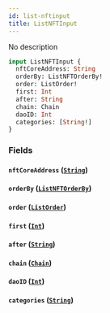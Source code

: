 ```yaml
---
id: list-nftinput
title: ListNFTInput
---
```



No description

```graphql
input ListNFTInput {
  nftCoreAddress: String
  orderBy: ListNFTOrderBy!
  order: ListOrder!
  first: Int
  after: String
  chain: Chain
  daoID: Int
  categories: [String!]
}
```


### Fields

#### `nftCoreAddress` ([`String`](../../references/scalars/string))




#### `orderBy` ([`ListNFTOrderBy`](../../references/enums/list-nftorder-by))




#### `order` ([`ListOrder`](../../references/enums/list-order))




#### `first` ([`Int`](../../references/scalars/int))




#### `after` ([`String`](../../references/scalars/string))




#### `chain` ([`Chain`](../../references/enums/chain))




#### `daoID` ([`Int`](../../references/scalars/int))




#### `categories` ([`String`](../../references/scalars/string))






